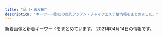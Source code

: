 ```yaml
---
title: "品川・五反田"
description: "キーワード別にの巨乳アジアン・チャイナエステ嬢情報をまとめました。"
---
```


新着画像と新着キーワードをまとめています。
2021年04月14日の情報です。

<DmmAffiliateIns />
<KeywordTable
  shops={
    [
    {
        "station": "JR\u54c1\u5ddd\u99c5\u9ad8\u8f2a\u53e3",
        "keywords": {
            "C": 15
        },
        "url": "http://www.kouroku-este.com/",
        "name": "\u5eb7\u7984",
        "img_links": [
            "http://www.kouroku-este.com/img/menu/info_r.jpg",
            "http://www.kouroku-este.com/img/staff/fff/s-fff1.jpg",
            "http://www.kouroku-este.com/img/staff/fff/s-fff2.jpg",
            "http://www.kouroku-este.com/img/staff/ggg/ggg1.jpg",
            "http://www.kouroku-este.com/img/system/service01.jpg",
            "http://www.kouroku-este.com/img/staff/eee/s-eee2.jpg",
            "http://www.kouroku-este.com/img/system/service02.jpg",
            "http://www.kouroku-este.com/img/staff/eee/s-eee1.jpg",
            "http://www.kouroku-este.com/img/staff/aaa/aaa2.jpg",
            "http://www.kouroku-este.com/img/staff/bbb/bbb1.jpg",
            "http://www.kouroku-este.com/img/staff/ccc/ccc1.jpg",
            "http://www.kouroku-este.com/img/staff/ccc/ccc2.jpg",
            "http://www.kouroku-este.com/img/top/listmark1.png",
            "http://www.kouroku-este.com/img/staff/aaa/aaa1.jpg"
        ]
    },
    {
        "img_links": [
            "http://lacure.link/images/r6.jpg",
            "http://lacure.link/images/g2.jpg",
            "http://lacure.link/images/face.png",
            "http://lacure.link/images/r3.jpg",
            "http://lacure.link/images/kiki.jpg",
            "http://lacure.link/images/sayuri.jpg",
            "http://lacure.link/images/g1.jpg",
            "http://lacure.link/images/zi.png",
            "http://lacure.link/images/s_staff.png",
            "http://lacure.link/images/g5.jpg",
            "http://lacure.link/images/top2.jpg",
            "http://lacure.link/images/news.png",
            "http://lacure.link/images/r4.jpg",
            "http://lacure.link/images/s1.jpg",
            "http://lacure.link/images/yuki.jpg",
            "http://lacure.link/images/kol.jpg",
            "http://lacure.link/images/r2.jpg",
            "http://lacure.link/images/asali.jpg",
            "http://lacure.link/images/g3.jpg",
            "http://lacure.link/images/left3.png",
            "http://lacure.link/images/g0.jpg",
            "http://lacure.link/images/g6.jpg",
            "http://lacure.link/images/gb01.png",
            "http://lacure.link/images/r1.jpg",
            "http://lacure.link/images/r5.jpg"
        ],
        "keywords": {},
        "station": "\u6238\u8d8a\u9280\u5ea7\u99c5",
        "url": "http://lacure.link/",
        "name": "\u30e9\u30ad\u30e5\u30a2"
    },
    {
        "url": "http://www.es-yuduki.com/",
        "name": "\u30de\u30c3\u30b5\u30fc\u30b8\u306e\u5915\u6708",
        "keywords": {
            "C": 13
        },
        "station": "JR\u4e94\u53cd\u7530\u99c5\u897f\u53e3",
        "img_links": [
            "http://www.es-yuduki.com/css/nav/nav-006.jpg",
            "http://www.es-yuduki.com/css/nav/nav-004.jpg",
            "http://www.es-yuduki.com/css/progress06.jpg",
            "http://www.es-yuduki.com/css/staff03-b.jpg",
            "http://www.es-yuduki.com/css/nav/change-001.jpg",
            "http://www.es-yuduki.com/css/staff02-b.jpg",
            "http://www.es-yuduki.com/css/nav/change-006.jpg",
            "http://www.es-yuduki.com/css/progress02.jpg",
            "http://www.es-yuduki.com/css/staff00.jpg",
            "http://www.es-yuduki.com/css/nav/change-005.jpg",
            "http://www.es-yuduki.com/css/progress07.jpg",
            "http://www.es-yuduki.com/css/staff02.jpg",
            "http://www.es-yuduki.com/css/staff01-b.jpg",
            "http://www.es-yuduki.com/css/nav/nav-001.jpg",
            "http://www.es-yuduki.com/css/nav/nav-005.jpg",
            "http://www.es-yuduki.com/css/progress08.jpg",
            "http://www.es-yuduki.com/css/nav/nav-007.jpg",
            "http://www.es-yuduki.com/css/coupon003.jpg",
            "http://www.es-yuduki.com/css/nav/change-007.jpg",
            "http://www.es-yuduki.com/css/nav/change-002.jpg",
            "http://www.es-yuduki.com/css/progress01.jpg",
            "http://www.es-yuduki.com/css/staff01.jpg",
            "http://www.es-yuduki.com/css/progress04.jpg",
            "http://www.es-yuduki.com/css/head.jpg",
            "http://www.es-yuduki.com/css/main-top05.png",
            "http://www.es-yuduki.com/css/staff03.jpg",
            "http://www.es-yuduki.com/css/nav/nav-002.jpg",
            "http://www.es-yuduki.com/css/progress03.jpg",
            "http://www.es-yuduki.com/css/progress05.jpg",
            "http://www.es-yuduki.com/css/nav/change-004.jpg",
            "http://www.es-yuduki.com/css/nav/change-0003.jpg",
            "http://www.es-yuduki.com/css/nav/nav-0003.jpg",
            "http://www.es-yuduki.com/css/kanban.jpg"
        ]
    },
    {
        "station": "JR\u4e94\u53cd\u7530\u99c5\u897f\u53e3",
        "keywords": {},
        "img_links": [],
        "name": "\u7652\u3057\u30cf\u30a6\u30b9",
        "url": "https://i-house.aoaoeo.com/"
    },
    {
        "name": "\u7f8e\u4f36",
        "url": "http://es-mirei.com/",
        "station": "JR\u4e94\u53cd\u7530\u99c5\u897f\u53e3",
        "img_links": [
            "http://es-mirei.com/staffPhoto/b20170911152114.jpg",
            "http://es-mirei.com/staffPhoto/b20170908125528.jpg",
            "http://es-mirei.com/images/s3Slider1Images/02.jpg",
            "http://es-mirei.com/images/noImg.jpg",
            "http://es-mirei.com/staffPhoto/b20180209180323.jpg",
            "http://es-mirei.com/staffPhoto/b20170728165302.jpg",
            "http://es-mirei.com/staffPhoto/s20180613122502.jpg",
            "http://es-mirei.com/staffPhoto/b20170728165536.jpg",
            "http://es-mirei.com/images/store/06.jpg",
            "http://es-mirei.com/staffPhoto/s20170728165302.jpg",
            "http://es-mirei.com/staffPhoto/s20170728165256.jpg",
            "http://es-mirei.com/staffPhoto/s20170908125528.jpg",
            "http://es-mirei.com/staffPhoto/s20170911152114.jpg",
            "http://es-mirei.com/images/store/05.jpg",
            "http://es-mirei.com/images/s3Slider1Images/01.jpg",
            "http://es-mirei.com/images/store/03.jpg",
            "http://es-mirei.com/staffPhoto/b20180613122502.jpg",
            "http://es-mirei.com/images/store/01.jpg",
            "http://es-mirei.com/staffPhoto/s20170911152129.jpg",
            "http://es-mirei.com/staffPhoto/s20170728165536.jpg",
            "http://es-mirei.com/images/store/02.jpg",
            "http://es-mirei.com/images/store/04.jpg",
            "http://es-mirei.com/staffPhoto/b20170911152129.jpg",
            "http://es-mirei.com/staffPhoto/b20170728165256.jpg",
            "http://es-mirei.com/images/s3Slider1Images/03.jpg",
            "http://es-mirei.com/images/returnStaffBtn.png",
            "http://es-mirei.com/staffPhoto/s20180209180323.jpg"
        ],
        "keywords": {
            "86": 2,
            "87": 4,
            "88": 2,
            "E": 8,
            "85": 2
        }
    },
    {
        "name": "\u6708\u306e\u548c",
        "keywords": {},
        "url": "https://tsukiwa.info/",
        "img_links": [
            "https://tsukiwa.info/img/staff/mimi20202.jpg",
            "https://tsukiwa.info/img/staff/aya2101.jpg",
            "https://tsukiwa.info/img/bar_staff.png",
            "https://tsukiwa.info/img/akusesu-top0.jpg",
            "https://tsukiwa.info/img/staff/DB16BCF2-AF7E-404D-9FB5-9A45BE961351.jpeg",
            "https://tsukiwa.info/img/staff/rumi02.jpg",
            "https://tsukiwa.info/img/pickupGirl.png",
            "https://www.a-side.com/ad/koko/include/banner/koko_200x40.png",
            "https://tsukiwa.info/img/event/20210128.png",
            "https://tsukiwa.info/img/staff/909C372F-1613-4B7E-89C8-1A527D79FCC6.jpeg",
            "https://tsukiwa.info/img/bar_profile.png",
            "https://tsukiwa.info/img/staff/75307587-4A46-4F15-A25F-82452D8FC90A.jpeg",
            "https://tsukiwa.info/img/news3.png",
            "https://tsukiwa.info/img/staff/no_image.jpg",
            "https://tsukiwa.info/img/staff/E08FB4F7-2690-4ED0-9EEE-ABF5E8676BBD.jpeg",
            "https://tsukiwa.info/img/staff/rumi04.jpg",
            "https://tsukiwa.info/img/staff/222BADE2-61AA-4B66-91BD-3D9941250C4D.jpeg",
            "https://tsukiwa.info/img/staff_top/20201219_2.jpg",
            "https://tsukiwa.info/img/staff/25D27B66-E3AF-40C0-8FCC-46E9F266B409.jpeg",
            "https://tsukiwa.info/img/bar_gallery.png",
            "https://tsukiwa.info/img/top_map.jpg",
            "https://tsukiwa.info/img/staff/sara243.jpg",
            "https://tsukiwa.info/img/staff/yuna01.jpg",
            "https://tsukiwa.info/img/staff/yuri001.jpg",
            "https://tsukiwa.info/img/staff/ruru1.jpg",
            "https://tsukiwa.info/img/staff/mimi01.jpg",
            "https://tsukiwa.info/img/staff_top/20201219_1.jpg",
            "https://tsukiwa.info/img/staff/sara244.jpg",
            "https://tsukiwa.info/img/news1.png",
            "https://tsukiwa.info/img/staff/sara241.jpg",
            "https://tsukiwa.info/img/staff/koko3.jpg",
            "https://tsukiwa.info/img/staff/sara242.jpg",
            "https://tsukiwa.info/img/event/camp03.jpg"
        ],
        "station": "JR\u4e94\u53cd\u7530\u99c5\u897f\u53e3"
    },
    {
        "img_links": [
            "http://p-fly.work/img/mai1.jpg",
            "http://p-fly.work/images/int1.jpg",
            "http://p-fly.work/staff/sara.jpg",
            "http://p-fly.work/images/10.jpg",
            "http://p-fly.work/staff/mai.jpg",
            "http://p-fly.work/img/sara1.jpg",
            "http://p-fly.work/images/line.png",
            "http://p-fly.work/images/b2.jpg",
            "http://p-fly.work/img/koko1.jpg",
            "http://p-fly.work/img/yuyu1.jpg",
            "http://p-fly.work/images/tr.jpg",
            "http://p-fly.work/staff/yuyu.jpg",
            "http://p-fly.work/images/staff_t.png",
            "http://p-fly.work/images/b3.jpg",
            "http://p-fly.work/images/ac1.jpg",
            "http://p-fly.work/staff/koko.jpg",
            "http://p-fly.work/images/b1.jpg",
            "http://p-fly.work/images/mobile.jpg",
            "http://p-fly.work/images/int2.png",
            "http://p-fly.work/images/7.jpg",
            "http://p-fly.work/images/12.jpg",
            "http://p-fly.work/images/head.png",
            "http://p-fly.work/staff/yuki.jpg",
            "http://p-fly.work/images/sys4.png",
            "http://p-fly.work/images/1.jpg",
            "http://p-fly.work/images/sys2.jpg",
            "http://p-fly.work/images/interior_t.png",
            "http://p-fly.work/images/news.jpg",
            "http://p-fly.work/images/sys1.jpg",
            "http://p-fly.work/images/sys3.jpg"
        ],
        "station": "JR\u4e94\u53cd\u7530\u99c5\u897f\u53e3",
        "keywords": {},
        "name": "\u7d2b\u306e\u8776",
        "url": "http://p-fly.work/"
    },
    {
        "station": "JR\u4e94\u53cd\u7530\u99c5\u6771\u53e3",
        "url": "http://www.kenkou-house.info/",
        "keywords": {
            "C": 8
        },
        "img_links": [
            "http://www.kenkou-house.info/img/s14.jpg",
            "http://www.kenkou-house.info/img/play.png",
            "http://www.kenkou-house.info/img/m6.png",
            "http://www.kenkou-house.info/img/m2.png",
            "http://www.kenkou-house.info/img/s21.jpg",
            "http://www.kenkou-house.info/img/s91.jpg",
            "http://www.kenkou-house.info/img/head.png",
            "http://www.kenkou-house.info/img/Himawari_160_45.png",
            "http://www.kenkou-house.info/img/s12.jpg",
            "http://www.kenkou-house.info/img/s16.jpg",
            "http://www.kenkou-house.info/img/body-.png",
            "http://www.kenkou-house.info/img/door.png",
            "http://www.kenkou-house.info/img/s22.jpg",
            "http://www.kenkou-house.info/img/m5.png",
            "http://www.kenkou-house.info/img/m7.png",
            "http://www.kenkou-house.info/img/bottmo-ritght.png",
            "http://www.kenkou-house.info/img/m4.png",
            "http://www.kenkou-house.info/img/Himawari_468_60.png",
            "http://www.kenkou-house.info/img/s17.jpg",
            "http://www.kenkou-house.info/img/s33.jpg",
            "http://www.kenkou-house.info/img/s1.jpg",
            "http://www.kenkou-house.info/img/s13.jpg",
            "http://www.kenkou-house.info/img/s7.jpg",
            "http://www.kenkou-house.info/img/s4.jpg",
            "http://www.kenkou-house.info/img/s61.jpg",
            "http://www.kenkou-house.info/img/s20.jpg",
            "http://www.kenkou-house.info/img/m1.png",
            "http://www.kenkou-house.info/img/m8.png",
            "http://www.kenkou-house.info/img/Himawari_200_40.png",
            "http://www.kenkou-house.info/img/s15.jpg",
            "http://www.kenkou-house.info/img/s.png",
            "http://www.kenkou-house.info/img/bottmo-left.png",
            "http://www.kenkou-house.info/img/s11.jpg",
            "http://www.kenkou-house.info/img/Himawari_88_31.png",
            "http://www.kenkou-house.info/img/m3.png"
        ],
        "name": "\u3072\u307e\u308f\u308a"
    },
    {
        "name": "\u4e94\u53cd\u7530\u30e1\u30c7\u30a3\u30ab\u30eb\u30a8\u30f3",
        "img_links": [
            "http://gotanda.pepper.jp/20151109231038834554.jpg",
            "http://gotanda.pepper.jp/m02272.jpg",
            "http://gotanda.pepper.jp/gotanda001.jpg",
            "http://gotanda.pepper.jp/1-01.png",
            "http://gotanda.pepper.jp/m049.png",
            "http://gotanda.pepper.jp/m048.png",
            "http://gotanda.pepper.jp/m173.jpg"
        ],
        "url": "http://gotanda.pepper.jp/",
        "station": "JR\u4e94\u53cd\u7530\u99c5\u897f\u53e3",
        "keywords": {}
    },
    {
        "name": "\u8299\u84c9\uff5e\u30d5\u30e8\u30a6\uff5e",
        "url": "http://www.relax-fuyou.info/",
        "img_links": [
            "http://www.relax-fuyou.info/img/st8.jpg",
            "http://www.relax-fuyou.info/img/sta5.jpg",
            "http://www.relax-fuyou.info/i/img/r3.jpg",
            "http://www.relax-fuyou.info/i/img/st42.jpg",
            "http://www.relax-fuyou.info/img/st5.jpg",
            "http://www.relax-fuyou.info/img/sta18.jpg",
            "http://www.relax-fuyou.info/img/st150.jpg",
            "http://www.relax-fuyou.info/img/st7.jpg",
            "http://www.relax-fuyou.info/img/st191.jpg",
            "http://www.relax-fuyou.info/img/st72.jpg",
            "http://www.relax-fuyou.info/i/img/st9.jpg",
            "http://www.relax-fuyou.info/img/st171.jpg",
            "http://www.relax-fuyou.info/img/sta8.jpg",
            "http://www.relax-fuyou.info/i/img/st140.jpg",
            "http://www.relax-fuyou.info/img/st181.jpg",
            "http://www.relax-fuyou.info/img/sta15.jpg",
            "http://www.relax-fuyou.info/img/sta19.jpg",
            "http://www.relax-fuyou.info/i/img/st5.jpg",
            "http://www.relax-fuyou.info/img/sta16.jpg",
            "http://www.relax-fuyou.info/i/img/st10.jpg",
            "http://www.relax-fuyou.info/i/img/st110.jpg",
            "http://www.relax-fuyou.info/img/top.jpg",
            "http://www.relax-fuyou.info/i/img/st11.jpg",
            "http://www.relax-fuyou.info/img/st1.jpg",
            "http://www.relax-fuyou.info/i/img/sta20.jpg",
            "http://www.relax-fuyou.info/img/st110.jpg",
            "http://www.relax-fuyou.info/i/img/r2.jpg",
            "http://www.relax-fuyou.info/img/st42.jpg",
            "http://www.relax-fuyou.info/i/img/st8.jpg",
            "http://www.relax-fuyou.info/img/st140.jpg",
            "http://www.relax-fuyou.info/img/st17.jpg",
            "http://www.relax-fuyou.info/i/img/st181.jpg",
            "http://www.relax-fuyou.info/img/sta17.jpg",
            "http://www.relax-fuyou.info/img/r9.jpg",
            "http://www.relax-fuyou.info/img/sta1.jpg",
            "http://www.relax-fuyou.info/img/sta20.jpg",
            "http://www.relax-fuyou.info/img/st11.jpg",
            "http://www.relax-fuyou.info/i/img/st201.jpg",
            "http://www.relax-fuyou.info/img/st141.jpg",
            "http://www.relax-fuyou.info/i/img/st191.jpg",
            "http://www.relax-fuyou.info/i/img/st17.jpg",
            "http://www.relax-fuyou.info/img/st10.jpg",
            "http://www.relax-fuyou.info/img/st71.jpg",
            "http://www.relax-fuyou.info/i/img/r1.jpg",
            "http://www.relax-fuyou.info/i/img/st160.jpg",
            "http://www.relax-fuyou.info/img/st41.jpg",
            "http://www.relax-fuyou.info/img/st160.jpg",
            "http://www.relax-fuyou.info/img/st201.jpg",
            "http://www.relax-fuyou.info/i/img/top.jpg",
            "http://www.relax-fuyou.info/img/st161.jpg"
        ],
        "station": "JR\u4e94\u53cd\u7530\u99c5\u6771\u53e3",
        "keywords": {
            "88": 3,
            "G": 1,
            "D": 5,
            "90": 2,
            "87": 2,
            "E": 5,
            "86": 2,
            "C": 3,
            "84": 5
        }
    },
    {
        "name": "\u30d5\u30ed\u30fc\u30e9",
        "station": "JR\u54c1\u5ddd\u99c5\u9ad8\u8f2a\u53e3",
        "url": "http://f-aroma.info/",
        "keywords": {},
        "img_links": []
    },
    {
        "img_links": [
            "http://hi-msg.com/tonpoh/images/p-14.jpg",
            "http://hi-msg.com/tonpoh/images/p-12.jpg",
            "http://hi-msg.com/tonpoh/images/p-13.jpg",
            "http://hi-msg.com/tonpoh/images/botton.png",
            "http://hi-msg.com/tonpoh/images/s1.png",
            "http://hi-msg.com/tonpoh/images/p-11-1.jpg",
            "http://hi-msg.com/tonpoh/images/fla-3.png",
            "http://hi-msg.com/tonpoh/images/s6.png",
            "http://hi-msg.com/tonpoh/images/p-0.jpg",
            "http://hi-msg.com/tonpoh/images/p-13-1.jpg",
            "http://hi-msg.com/tonpoh/images/p-9-1.jpg",
            "http://hi-msg.com/tonpoh/images/tit-sys.png",
            "http://hi-msg.com/tonpoh/images/fla.png",
            "http://hi-msg.com/tonpoh/images/p-7-1.jpg",
            "http://hi-msg.com/tonpoh/images/p-14-1.jpg",
            "http://hi-msg.com/tonpoh/images/p-2.jpg",
            "http://hi-msg.com/tonpoh/images/p-1.jpg",
            "http://hi-msg.com/tonpoh/images/p-8-1.jpg",
            "http://hi-msg.com/tonpoh/images/ll.png",
            "http://hi-msg.com/tonpoh/images/s8.png",
            "http://hi-msg.com/tonpoh/images/p-6-1.jpg",
            "http://hi-msg.com/tonpoh/images/p-10-1.jpg",
            "http://hi-msg.com/tonpoh/images/p-8.jpg",
            "http://hi-msg.com/tonpoh/images/p-6.jpg",
            "http://hi-msg.com/tonpoh/images/s9.png",
            "http://hi-msg.com/tonpoh/images/p-11.jpg",
            "http://hi-msg.com/tonpoh/images/p-4.jpg",
            "http://hi-msg.com/tonpoh/images/p-9.jpg",
            "http://hi-msg.com/tonpoh/images/s5.png",
            "http://hi-msg.com/tonpoh/images/tit-staff.png",
            "http://hi-msg.com/tonpoh/images/line.png",
            "http://hi-msg.com/tonpoh/images/p-5.jpg",
            "http://hi-msg.com/tonpoh/images/fla-1.png",
            "http://hi-msg.com/tonpoh/images/p-7.jpg",
            "http://hi-msg.com/tonpoh/images/l.png",
            "http://hi-msg.com/tonpoh/images/s4.jpg",
            "http://hi-msg.com/tonpoh/images/no.png",
            "http://hi-msg.com/tonpoh/images/p-12-1.jpg",
            "http://hi-msg.com/tonpoh/images/p-10.jpg"
        ],
        "keywords": {},
        "station": "JR\u4e94\u53cd\u7530\u99c5\u897f\u53e3",
        "url": "http://hi-msg.com/tonpoh/",
        "name": "\u30c8\u30f3\u30dd\u30fc"
    },
    {
        "img_links": [
            "http://www.relax-cs.com/ncss/nav/nav-006.jpg",
            "http://www.relax-cs.com/ncss/staff02.jpg",
            "http://www.relax-cs.com/ncss/top02-left.jpg",
            "http://www.relax-cs.com/ncss/tel.png",
            "http://www.relax-cs.com/ncss/nav/nav-001.jpg",
            "http://www.relax-cs.com/ncss/staff0401.jpg",
            "http://www.relax-cs.com/ncss/nav/nav-002.jpg",
            "http://www.relax-cs.com/ncss/nav/nav-005.jpg",
            "http://www.relax-cs.com/ncss/top001.jpg",
            "http://www.relax-cs.com/ncss/top03.jpg",
            "http://www.relax-cs.com/ncss/nav/nav-003.jpg",
            "http://www.relax-cs.com/ncss/staff01.jpg",
            "http://www.relax-cs.com/ncss/nav/nav-004.jpg"
        ],
        "keywords": {},
        "station": "JR\u4e94\u53cd\u7530\u99c5\u897f\u53e3",
        "name": "\u30ea\u30e9\u30af\u30bc\u30fc\u30b7\u30e7\u30f3\u862d",
        "url": "http://www.relax-cs.com/"
    },
    {
        "keywords": {},
        "station": "JR\u4e94\u53cd\u7530\u99c5",
        "img_links": [
            "http://hanagoromo.work/main_top.jpg",
            "http://hanagoromo.work/ta.png",
            "http://hanagoromo.work/2.jpg",
            "http://hanagoromo.work/hitomi1.jpg",
            "http://hanagoromo.work/yumi.jpg",
            "http://hanagoromo.work/rina2.jpeg",
            "http://hanagoromo.work/head.jpg",
            "http://hanagoromo.work/yuki.jpg",
            "http://hanagoromo.work/nana1.jpg",
            "http://hanagoromo.work/sayaka.jpg",
            "http://hanagoromo.work/6.jpg",
            "http://hanagoromo.work/miko.jpg",
            "http://hanagoromo.work/yuna1.jpg",
            "http://hanagoromo.work/nana2.jpg",
            "http://hanagoromo.work/staff_t.jpg",
            "http://hanagoromo.work/hitomi2.jpg",
            "http://hanagoromo.work/yumi1.jpg",
            "http://hanagoromo.work/mio2.jpg",
            "http://hanagoromo.work/nana.jpg",
            "http://hanagoromo.work/1.jpg",
            "http://hanagoromo.work/sys.jpg",
            "http://hanagoromo.work/4.jpg",
            "http://hanagoromo.work/eri.jpg",
            "http://hanagoromo.work/interior_t.jpg",
            "http://hanagoromo.work/tina.jpg",
            "http://hanagoromo.work/yuna2.jpg",
            "http://hanagoromo.work/mens-esthe1.png",
            "http://hanagoromo.work/s1.png",
            "http://hanagoromo.work/ai2.jpg",
            "http://hanagoromo.work/b3.jpg",
            "http://hanagoromo.work/3.jpg",
            "http://hanagoromo.work/yuyu.jpg",
            "http://hanagoromo.work/mio1.jpg",
            "http://hanagoromo.work/miyuki.jpg",
            "http://hanagoromo.work/b1.jpg",
            "http://hanagoromo.work/hitomi.jpg",
            "http://hanagoromo.work/112.jpg",
            "http://hanagoromo.work/rina1.jpeg",
            "http://hanagoromo.work/ai3.jpg",
            "http://hanagoromo.work/int2.jpg",
            "http://hanagoromo.work/rie1.jpg",
            "http://hanagoromo.work/tina2.jpg",
            "http://hanagoromo.work/miyuki1.jpg",
            "http://hanagoromo.work/b2.jpg",
            "http://hanagoromo.work/mio.jpg",
            "http://hanagoromo.work/interior1.jpg"
        ],
        "url": "http://hanagoromo.work/",
        "name": "\u82b1\u8863"
    }
]
}
/>
<DmmAffiliateScript />
